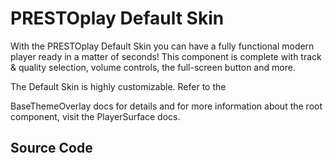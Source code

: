 
<Meta of={DefaultSkin} name="Docs" />

# PRESTOplay Default Skin

With the PRESTOplay Default Skin you can have a fully functional modern player ready in a matter of seconds!
This component is complete with track & quality selection, volume controls, the full-screen button and more.

<Canvas of={DefaultSkin.Primary} sourceState="none" />

The Default Skin is highly customizable. Refer to the
<Link title="Components Base Theme Overlay">BaseThemeOverlay docs</Link> for details and for more information
about the root component, visit the <Link title="Components Player Surface">PlayerSurface docs</Link>.

## Source Code

<Source code={SOURCE_DEFAULT_SKIN} />
